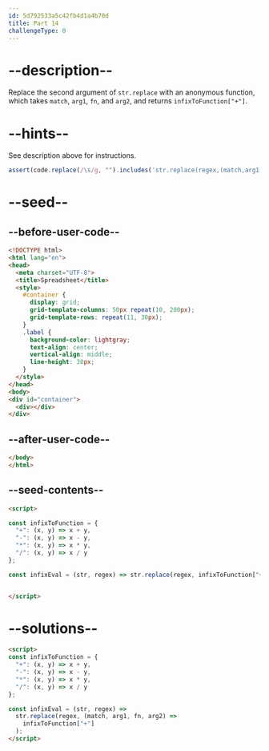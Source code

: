 ```yaml
---
id: 5d792533a5c42fb4d1a4b70d
title: Part 14
challengeType: 0
---
```


# --description--

Replace the second argument of `str.replace` with an anonymous function, which takes `match`, `arg1`, `fn`, and `arg2`, and returns `infixToFunction["+"]`.

# --hints--

See description above for instructions.

```js
assert(code.replace(/\s/g, "").includes('str.replace(regex,(match,arg1,fn,arg2)=>infixToFunction["+"])'));
```

# --seed--

## --before-user-code--

```html
<!DOCTYPE html>
<html lang="en">
<head>
  <meta charset="UTF-8">
  <title>Spreadsheet</title>
  <style>
    #container {
      display: grid;
      grid-template-columns: 50px repeat(10, 200px);
      grid-template-rows: repeat(11, 30px);
    }
    .label {
      background-color: lightgray;
      text-align: center;
      vertical-align: middle;
      line-height: 30px;
    }
  </style>
</head>
<body>
<div id="container">
  <div></div>
</div>
```

## --after-user-code--

```html
</body>
</html>
```

## --seed-contents--

```html
<script>

const infixToFunction = {
  "+": (x, y) => x + y,
  "-": (x, y) => x - y,
  "*": (x, y) => x * y,
  "/": (x, y) => x / y
};

const infixEval = (str, regex) => str.replace(regex, infixToFunction["+"]);


</script>
```

# --solutions--

```html
<script>
const infixToFunction = {
  "+": (x, y) => x + y,
  "-": (x, y) => x - y,
  "*": (x, y) => x * y,
  "/": (x, y) => x / y
};

const infixEval = (str, regex) =>
  str.replace(regex, (match, arg1, fn, arg2) =>
    infixToFunction["+"]
  );
</script>
```
